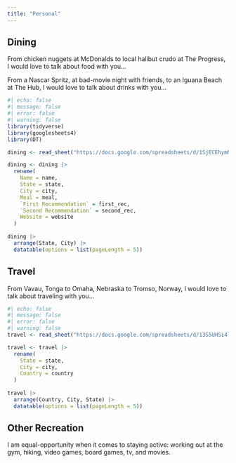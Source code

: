 ```yaml
---
title: "Personal"
---
```


## Dining

From chicken nuggets at McDonalds to local halibut crudo at The Progress, I would love to talk about food with you...

From a Nascar Spritz, at bad-movie night with friends, to an Iguana Beach at The Hub, I would love to talk about drinks with you...

```r
#| echo: false
#| message: false
#| error: false
#| warning: false
library(tidyverse)
library(googlesheets4)
library(DT)

dining <- read_sheet("https://docs.google.com/spreadsheets/d/1SjECEhymMNzHyx2SfseH0AufspRfUTB_zPtQB9OW_wY/edit?gid=0#gid=0")

dining <- dining |>
  rename(
    Name = name,
    State = state,
    City = city,
    Meal = meal,
    `First Recommendation` = first_rec,
    `Second Recommendation` = second_rec,
    Website = website
  )
  
dining |>
  arrange(State, City) |>
  datatable(options = list(pageLength = 5))
```

## Travel

From Vavau, Tonga to Omaha, Nebraska to Tromso, Norway, I would love to talk about traveling with you...

```r
#| echo: false
#| message: false
#| error: false
#| warning: false
travel <- read_sheet("https://docs.google.com/spreadsheets/d/13S5UHSi4lezXp9S_IjJoRADRIkOUZ_susjKFXCMGdpY/edit?gid=0#gid=0")

travel <- travel |>
  rename(
    State = state,
    City = city,
    Country = country
  )
  
travel |>
  arrange(Country, City, State) |>
  datatable(options = list(pageLength = 5))
```

## Other Recreation

I am equal-opportunity when it comes to staying active: working out at the gym, hiking, video games, board games, tv, and movies.
